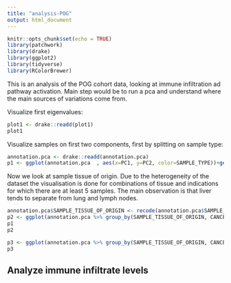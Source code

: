 ```yaml
---
title: "analysis-POG"
output: html_document
---
```


```r
knitr::opts_chunk$set(echo = TRUE)
library(patchwork)
library(drake)
library(ggplot2)
library(tidyverse)
library(RColorBrewer)
```

 This is an analysis of the POG cohort data, looking at immune infiltration ad pathway activation. Main step would be to run a pca and understand where the main sources of variations come from. 

Visualize first eigenvalues:


```r
plot1 <- drake::readd(plot1)
plot1
```

Visualize samples on first two components, first by splitting on sample type:

```r
annotation.pca <- drake::readd(annotation.pca)
p1 <- ggplot(annotation.pca  , aes(x=PC1, y=PC2, color=SAMPLE_TYPE))+geom_point()+ theme_bw()
```
Now we look at sample tissue of origin. Due to the heterogeneity of the dataset the visualisation is done for combinations of tissue and indications for which there are at least 5 samples. The main observation is that liver tends to separate from lung and lymph nodes. 

```r
annotation.pca$SAMPLE_TISSUE_OF_ORIGIN <- recode(annotation.pca$SAMPLE_TISSUE_OF_ORIGIN, "abdominal wall"="abdomen", )
p2 <- ggplot(annotation.pca %>% group_by(SAMPLE_TISSUE_OF_ORIGIN, CANCER_TYPE_SHORT) %>% filter(n()>4) , aes(x=PC1, y=PC2, color=SAMPLE_TISSUE_OF_ORIGIN))+scale_color_brewer(type="qual",palette = "Paired")+geom_point()+ theme_bw()
p1
p2
```
```r
p3 <- ggplot(annotation.pca %>% group_by(SAMPLE_TISSUE_OF_ORIGIN, CANCER_TYPE_SHORT) %>% filter(n()>4) , aes(x=PC1, y=PC2, color=CANCER_TYPE_SHORT))+scale_color_brewer(type="qual",palette = "Paired")+geom_point()+ theme_bw()
p3
```


## Analyze immune infiltrate levels 